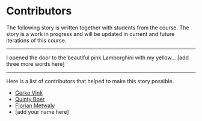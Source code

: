 # Contributors {.unnumbered}

The following story is written together with students from the course. The story is a work in progress and will be updated in current and future iterations of this course. 

---

I opened the door to the beautiful pink Lamborghini with my yellow... [add three more words here]


---

Here is a list of contributors that helped to make this story possible.

- [Gerko Vink](https:/wwww.github.com/gerkovink)
- [Quinty Boer](https://github.com/quintyboer)
- [Florian Metwaly](https://www.github.com/flo1met)
- [add your name here]